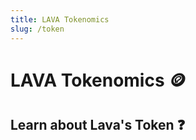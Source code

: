 ```yaml
---
title: LAVA Tokenomics
slug: /token
---
```




# LAVA Tokenomics 🪙

## Learn about Lava's Token ❓

[<RoadmapItem icon="🏭" title="Supply" description="token supply details, economic actors, deflationary mechanism, stake-based rewards and burns"/>](/supply)

[<RoadmapItem icon="🛒" title="Rewards and Restaking" description="token rewards distribution, staking and restaking, validators, providers, delegators"/>](/rewards-restaking)

[<RoadmapItem icon="📊" title="Distribution" description="initial token distribution, fixed token supply, allocation categories, unlock schedule, disclaimer regarding investment advice."/>](/distribution)

[<RoadmapItem icon="📈" title="Growth" description="network growth strategies: Magma Points, Incentivized RPC Pools, Lava Drop Seasons, Provider Drops, Community Pool funding."/>](/growth)